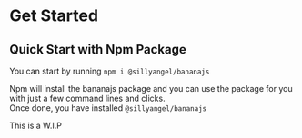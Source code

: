 # Get Started

## Quick Start with Npm Package

You can start by running ```npm i @sillyangel/bananajs```


Npm will install the bananajs package and you can use the package for you with just a few command lines and clicks.  
Once done, you have installed `@sillyangel/bananajs`



<Callout>
  This is a W.I.P 
</Callout>

